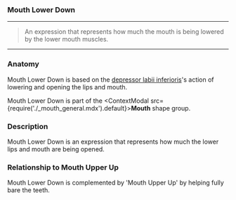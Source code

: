 
### Mouth Lower Down

***

> An expression that represents how much the 
> mouth is being lowered by the lower mouth muscles.

***

### Anatomy

Mouth Lower Down is based on the 
[depressor labii inferioris](https://en.wikipedia.org/wiki/Depressor_labii_inferioris_muscle)'s 
action of lowering and opening the lips and mouth.

Mouth Lower Down is part of 
the <ContextModal src={require('./_mouth_general.mdx').default}><b>Mouth</b></ContextModal> 
shape group. 

### Description

Mouth Lower Down is an expression that represents how much the lower lips and mouth 
are being opened. 

### Relationship to Mouth Upper Up

Mouth Lower Down is complemented by 'Mouth Upper Up' 
by helping fully bare the teeth.